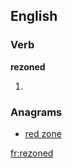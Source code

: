 ==English==

===Verb===
'''rezoned'''

# {{en-past of|rezone}}

===Anagrams===
* [[red zone#English|red zone]]

[[fr:rezoned]]